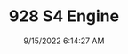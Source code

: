 ---
width: 4000
height: 6000
title: 928 S4 Engine
description: 1984 Porsche 928 S4 shot in Austin, TX.
date: 9/15/2022 6:14:27 AM
cameraMake: Sony
cameraModel: ILCE-7M3
lens: 50mm F1.4 DG HSM | Art 018
settingsfStop: f/1.4
settingsISO: ISO 100
settingsShutter: 1/160
settingsFocalLength: 50 mm
---